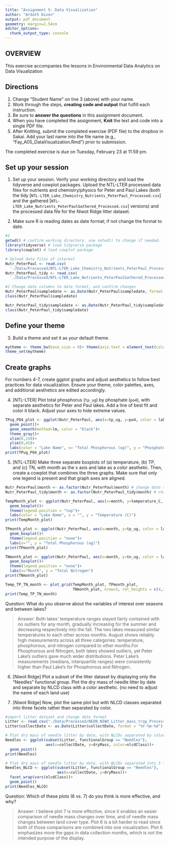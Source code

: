 ```yaml
---
title: "Assignment 5: Data Visualization"
author: "Ardath Dixon"
output: pdf_document
geometry: margin=2.54cm
editor_options: 
  chunk_output_type: console
---
```


## OVERVIEW

This exercise accompanies the lessons in Environmental Data Analytics on Data Visualization 

## Directions
1. Change "Student Name" on line 3 (above) with your name.
2. Work through the steps, **creating code and output** that fulfill each instruction.
3. Be sure to **answer the questions** in this assignment document.
4. When you have completed the assignment, **Knit** the text and code into a single PDF file.
5. After Knitting, submit the completed exercise (PDF file) to the dropbox in Sakai. Add your last name into the file name (e.g., "Fay_A05_DataVisualization.Rmd") prior to submission.

The completed exercise is due on Tuesday, February 23 at 11:59 pm.



## Set up your session 
1. Set up your session. Verify your working directory and load the tidyverse 
and cowplot packages. Upload the NTL-LTER processed data files for nutrients 
and chemistry/physics for Peter and Paul Lakes (both the tidy 
[`NTL-LTER_Lake_Chemistry_Nutrients_PeterPaul_Processed.csv`] and the gathered
[`NTL-LTER_Lake_Nutrients_PeterPaulGathered_Processed.csv`] versions) and 
the processed data file for the Niwot Ridge litter dataset. 

2. Make sure R is reading dates as date format; if not change the format to date.

```r
#1 
getwd() # confirm working directory. use setwd() to change if needed.
library(tidyverse) # load tidyverse package
library(cowplot) # load cowplot package

# Upload data files of interest
Nutr_PeterPaul <- read.csv(
  './Data/Processed/NTL-LTER_Lake_Chemistry_Nutrients_PeterPaul_Processed.csv')
Nutr_PeterPaul_tidy <- read.csv(
  './Data/Processed/NTL-LTER_Lake_Nutrients_PeterPaulGathered_Processed.csv')

#2 Change date columns to date format, and confirm changes
Nutr_PeterPaul$sampledate <- as.Date(Nutr_PeterPaul$sampledate, format = "%m/%d/%Y")
class(Nutr_PeterPaul$sampledate)

Nutr_PeterPaul_tidy$sampledate <- as.Date(Nutr_PeterPaul_tidy$sampledate, format = "%Y-%m-%d")
class(Nutr_PeterPaul_tidy$sampledate)

```
## Define your theme
3. Build a theme and set it as your default theme.

```r
mytheme <- theme_bw(base_size = 9)+ theme(axis.text = element_text(color="dark gray"))
theme_set(mytheme)

```

## Create graphs
For numbers 4-7, create ggplot graphs and adjust aesthetics to follow best practices for data visualization. Ensure your theme, color palettes, axes, and additional aesthetics are edited accordingly.

4. [NTL-LTER] Plot total phosphorus (`tp_ug`) by phosphate (`po4`), with separate aesthetics for Peter and Paul lakes. Add a line of best fit and color it black. Adjust your axes to hide extreme values.

```r
TPug_PO4_plot <- ggplot(Nutr_PeterPaul, aes(x=tp_ug, y=po4, color = lakename))+
  geom_point()+
  geom_smooth(method=lm, color = "black")+
  theme_gray()+
  xlim(0,150)+
  ylim(0,45)+
  labs(color = "Lake Name", x= "Total Phosphorous (ug)", y = "Phosphate (PO4)")
print(TPug_PO4_plot)
```


5. [NTL-LTER] Make three separate boxplots of (a) temperature, (b) TP, and (c) TN, with month as the x axis and lake as a color aesthetic. Then, create a cowplot that combines the three graphs. Make sure that only one legend is present and that graph axes are aligned.

```r
Nutr_PeterPaul$month <- as.factor(Nutr_PeterPaul$month) # change date to date format
Nutr_PeterPaul_tidy$month <- as.factor(Nutr_PeterPaul_tidy$month) # change date to date format

TempMonth_plot <- ggplot(Nutr_PeterPaul, aes(x=month, y=temperature_C, color=lakename))+
  geom_boxplot()+
  theme(legend.position = "top")+
  labs(color = "Lake Name", x = "", y = "Temperature (C)")
print(TempMonth_plot)

TPmonth_plot <- ggplot(Nutr_PeterPaul, aes(x=month, y=tp_ug, color = lakename))+
  geom_boxplot()+
  theme(legend.position = "none")+
  labs(x="", y = "Total Phosphorous (ug)")
print(TPmonth_plot)

TNmonth_plot <- ggplot(Nutr_PeterPaul, aes(x=month, y=tn_ug, color = lakename))+
  geom_boxplot()+
  theme(legend.position = "none")+
  labs(x="Month", y = "Total Nitrogen")
print(TNmonth_plot)

Temp_TP_TN_month <- plot_grid(TempMonth_plot, TPmonth_plot, 
                              TNmonth_plot, nrow=3, rel_heights = c(4,3,3))
print(Temp_TP_TN_month)
```

Question: What do you observe about the variables of interest over seasons and between lakes? 

> Answer: Both lakes' temperature ranges stayed fairly contained with no outliers for any month, gradually increasing for the summer and decreasing respectively into the fall. The two lakes measured similar temperatures to each other across months. August shows reliably high measurements across all three categories: temperature, phosphorous, and nitrogen compared to other months.For Phosphorous and Nitrogen, both lakes showed outliers, yet Peter Lake's outliers gave much wider distributions. Peter Lake's measurements (medians, interquartile ranges) were consistently higher than Paul Lake's for Phosphorous and Nitrogen. 

6. [Niwot Ridge] Plot a subset of the litter dataset by displaying only the "Needles" functional group. Plot the dry mass of needle litter by date and separate by NLCD class with a color aesthetic. (no need to adjust the name of each land use)

7. [Niwot Ridge] Now, plot the same plot but with NLCD classes separated into three facets rather than separated by color. 

```r
#import litter dataset and change date format
Litter <- read.csv("./Data/Processed/NEON_NIWO_Litter_mass_trap_Processed.csv")
Litter$collectDate <- as.Date(Litter$collectDate, format = "%Y-%m-%d")

# Plot dry mass of needle litter by date, with NLCDs separated by colors
Needles <- ggplot(subset(Litter, functionalGroup == "Needles"),
                  aes(x=collectDate, y=dryMass, color=nlcdClass))+ 
  geom_point()
print(Needles)

# Plot dry mass of needle litter by date, with NLCDs separated into 3 facets
Needles_NLCD <- ggplot(subset(Litter, functionalGroup == "Needles"), 
                       aes(x=collectDate, y=dryMass))+
  facet_wrap(vars(nlcdClass))+
  geom_point()
print(Needles_NLCD)

```
Question: Which of these plots (6 vs. 7) do you think is more effective, and why? 

> Answer: I believe plot 7 is more effective, since it enables an easier comparison of needle mass changes over time, and of needle mass changes between land cover type. Plot 6 is a bit harder to read since both of those comparisons are combined into one visualization. Plot 6 emphasizes more the gaps in data collection months, which is not the intended purpose of the display.
